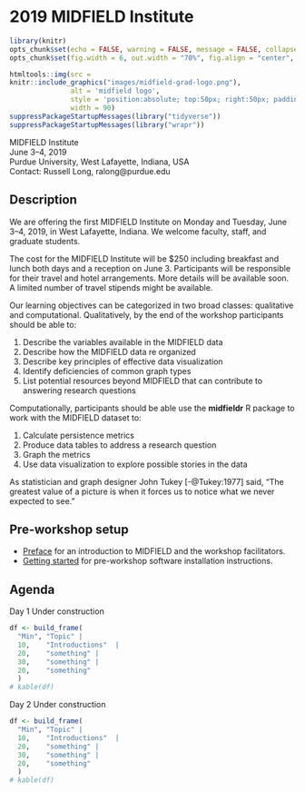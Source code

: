 # 2019 MIDFIELD Institute {-}

```r
library(knitr)
opts_chunk$set(echo = FALSE, warning = FALSE, message = FALSE, collapse = FALSE)
opts_chunk$set(fig.width = 6, out.width = "70%", fig.align = "center", fig.asp = 0.618)
```

```r
htmltools::img(src = 
knitr::include_graphics("images/midfield-grad-logo.png"), 
               alt = 'midfield logo', 
               style = 'position:absolute; top:50px; right:50px; padding:0px;',
               width = 90)
suppressPackageStartupMessages(library("tidyverse"))
suppressPackageStartupMessages(library("wrapr"))
```

MIDFIELD Institute    
June 3--4, 2019    
Purdue University, West Lafayette, Indiana, USA    
Contact: Russell Long, ralong@purdue.edu    




## Description {-}

We are offering the first MIDFIELD Institute on Monday and Tuesday, June 3--4, 2019, in West Lafayette, Indiana. We welcome faculty, staff, and graduate students.

The cost for the MIDFIELD Institute will be $250 including breakfast and lunch both days and a reception on June 3.  Participants will be responsible for their travel and hotel arrangements.  More details will be available soon.  A limited number of travel stipends might be available.  

Our learning objectives can be categorized in two broad classes: qualitative and computational. Qualitatively, by the end of the workshop participants should be able to: 

1. Describe the variables available in the  MIDFIELD data  
1. Describe how the MIDFIELD data re organized  
1. Describe key principles of effective data visualization  
1. Identify deficiencies of common graph  types 
1. List potential resources beyond MIDFIELD that can contribute to answering research questions 

Computationally, participants should be able use the **midfieldr** R package to work with the MIDFIELD dataset to:

1. Calculate persistence metrics  
1. Produce data tables to address a research question  
1. Graph the metrics  
1. Use data visualization to explore possible stories in the data  

As statistician and graph designer John Tukey [-@Tukey:1977] said, "The greatest value of a picture is when it forces us to notice what we never expected to see."






## Pre-workshop setup {-}


- [Preface](https://midfieldr.github.io/workshops/index.html) for an introduction to MIDFIELD and the workshop facilitators. 
- [Getting started](https://midfieldr.github.io/workshops/getting-started.html) for pre-workshop software installation instructions.





## Agenda  {-}


Day 1 Under construction

```r
df <- build_frame(
  "Min", "Topic" |
  10,    "Introductions"  |
  20,    "something" |
  30,    "something" |
  20,    "something"
  )
# kable(df)
```

Day 2 Under construction

```r
df <- build_frame(
  "Min", "Topic" |
  10,    "Introductions"  |
  20,    "something" |
  30,    "something" |
  20,    "something"
  )
# kable(df)
```





